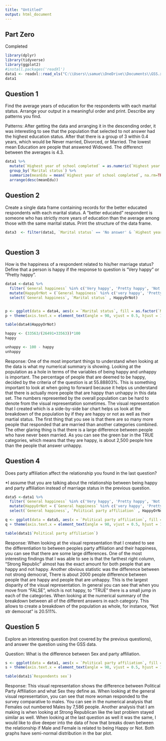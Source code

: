 ```yaml
---
title: "Untitled"
output: html_document
---
```


## Part Zero

Completed

```r
library(dplyr)
library(tidyverse)
library(ggplot2)
#install.packages('readXl')
data1 <- readxl::read_xls("C:\\Users\\samue\\OneDrive\\Documents\\GSS.xls")
data1
```


## Question 1

Find the average years of education for the respondents with each marital status. Arrange your output in a meaningful order and print. Describe any patterns you find.

Patterns: After getting the data and arranging it in the descending order, it was interesting to see that the population that selected to not
answer had the highest education status. After that there is a group of 3 within 0.4 years, which would be Never married, Divorced, or Married. The lowest mean Education are people that answered Widowed. The differenct between the averages is 4.3.

```r
data1 %>%
  mutate(`Highest year of school completed` = as.numeric(`Highest year of school completed`)) %>%
  group_by(`Marital status`) %>%
  summarize(meanEdu = mean(`Highest year of school completed`, na.rm=TRUE)) %>%
  arrange(desc(meanEdu))

```


## Question 2

Create a single data frame containing records for the better educated respondents with each marital status. A “better educated” respondent is someone who has strictly more years of education than the average among those with the same marital status. Print the structure of the data frame.

```r
data3  <- filter(data1, `Marital status` == 'No answer' & `Highest year of school completed` > 15.5 | `Marital status` == 'Never married' & `Highest year of school completed` > 13.4 | `Marital status` == 'Divorced' & `Highest year of school completed` > 13.1 | `Marital status` == 'Married' & `Highest year of school completed` > 13.0 | `Marital status` == 'Separated' & `Highest year of school completed` > 11.9 | `Marital status` == 'Widowed' & `Highest year of school completed` > 11.2)
  

```

## Question 3

How is the happiness of a respondent related to his/her marriage status? Define that a person is happy if the response to question is “Very happy” or “Pretty happy”.

```r
data4 <-data1 %>% 
  filter(`General happiness` %in% c('Very happy', 'Pretty happy', 'Not too happy')) %>%
  mutate(HappyOrNot = (`General happiness` %in% c('very happy', 'Pretty happy'))) %>%
  select(`General happiness`, `Marital status` , HappyOrNot)


p <- ggplot(data = data4, aes(x = `Marital status`, fill = as.factor(`Marital status`)))+geom_bar()+facet_grid(. ~HappyOrNot)
p + theme(axis.text.x = element_text(angle = 90, vjust = 0.5, hjust = 1))+ xlab("Martial Status")+ylab("Count of Martial Status")+ggtitle("Comparison Between Marriage Staus and Happiness")

table(data4$HappyOrNot)

happy <- (33563/(26491+33563))*100
happy

unhappy <- 100 - happy
unhappy
```

Response: One of the most important things to understand when looking at the data is what my numerical summary is showing. Looking at the population as a hole in terms of the variables of being happy and unhappy is important. The percentage of people that are deemed to be happy, decided by the criteria of the question is at 55.88803%. This is something important to look at when going to forward because it helps us understand that there is actually more people that are happy than unhappy in this data set. The numbers represented by the overall population can be hard to denote from the visual representation sometimes. The visual representation that I created which is a side-by-side bar chart helps us look at the breakdown of the population by if they are happy or not as well as their martial status. The first thing that you see is that there are so many more people that responded that are married than another categories combined. The other glaring thing is that there is a large difference between people who have never been married. As you can see the green bar in the TRUE categories, which means that they are happy, is about 2,500 people hire than the people that answer unhappy.


## Question 4

Does party affiliation affect the relationship you found in the last question?

*I assume that you are talking about the relationship between being happy and party affiliation instead of marriage status in the previous question.


```r
data5 <-data1 %>% 
  filter(`General happiness` %in% c('Very happy', 'Pretty happy', 'Not too happy')) %>%
  mutate(HappyOrNot = (`General happiness` %in% c('very happy', 'Pretty happy'))) %>%
  select(`General happiness`, `Political party affiliation` , HappyOrNot)

q <- ggplot(data = data5, aes(x = `Political party affiliation`, fill = as.factor(`Political party affiliation`)))+geom_bar()+facet_grid(. ~HappyOrNot)
q + theme(axis.text.x = element_text(angle = 90, vjust = 0.5, hjust = 1))+ xlab("Political party affiliation")+ylab("Count of Political party affiliation")+ggtitle("Comparison Between Political Party Affiliation and Happiness")

table(data1$`Political party affiliation`)

```

Response: When looking at the visual representation that I created to see the differentiation to between peoples party affiliation and their happiness, you can see that there are some large differences. One of the most interesting findings that I was able to see is that the farthest right column, "Strong Republic" almost has the exact amount for both people that are happy and not happy. Another obvious statistic was the difference between not strong democrat, There is about 2000 people difference between people that are happy and people that are unhappy. This is the largest disparity of the visual representation. In general you can see that when you move from "FALSE", which is not happy, to "TRUE" there is a small jump in each of the categories. When looking at the numerical summary of the breakdown between all of the different answers in each category. This allows to create a breakdown of the population as whole, for instance, "Not str democrat" is 20.511%.


## Question 5

Explore an interesting question (not covered by the previous questions), and answer the question using the GSS data.

Question: What is the difference between Sex and party affiliation.
```r
s <- ggplot(data = data1, aes(x = `Political party affiliation`, fill = as.factor(`Political party affiliation`)))+geom_bar()+facet_grid(. ~`Respondents sex`)
s + theme(axis.text.x = element_text(angle = 90, vjust = 0.5, hjust = 1))+ xlab("Political party affiliation")+ylab("Count of Political party affiliation")+ggtitle("Comparison Between Political Party Affiliation and Respondents Sex")

table(data1$`Respondents sex`)


```

Response: This visual representation shows the difference between Political Party Affiliation and what Sex they define as. When looking at the general visual representation, you can see that more woman responded to the survey comparative to males. You can see in the numerical analysis that Females out numbered Males by 7,586 people. Another analysis that I am making is when looking at Strong Republican like the last problem stayed similar as well. When looking at the last question as well it was the same, I would like to dive deeper into the data of how that breaks down between the relationship if Male and Female is related to being Happy or Not. Both graphs have semi-normal distribution in the bar plot.
